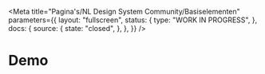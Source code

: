 
<Meta
  title="Pagina's/NL Design System Community/Basiselementen"
  parameters={{
    layout: "fullscreen",
    status: {
      type: "WORK IN PROGRESS",
    },
    docs: {
      source: {
        state: "closed",
      },
    },
  }}
/>

# Demo

<Canvas>
  <Story name="Form">
    <Form />
  </Story>
</Canvas>

<Canvas>
  <Story name="Demo">
    <Demo />
  </Story>
</Canvas>
